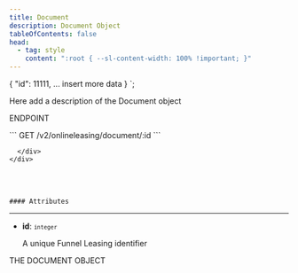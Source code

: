 ```yaml
---
title: Document
description: Document Object
tableOfContents: false
head:
  - tag: style
    content: ":root { --sl-content-width: 100% !important; }"
---
```


{
  "id": 11111,
  ... insert more data
}
`;

<div class="grid grid-cols-2 gap-4">
  <div class="col-span-1 justify-self-start">
      <p>Here add a description of the Document object</p>
  </div>
  <div class="col-span-1">
    <div class="bg-white shadow-md rounded-lg overflow-hidden">
      <div class="px-4">
        <p class="font-medium text-gray-900">ENDPOINT</p>
      </div>
      <div class="px-4 py-3">
          ```
          GET /v2/onlineleasing/document/:id
          ```

      </div>
    </div>

  </div>
</div>

<br />
<br />

    #### Attributes

---

<div class="grid grid-cols-2 gap-4">
  <div class="col-span-1 justify-self-start">

<ul>
  <li><strong>id</strong>: <span style="font-size: smaller;"><code>integer</code></span></li>
  <p>
     A unique Funnel Leasing identifier
  </p>

</ul>

  </div>
  <div class="col-span-1">
    <div class="bg-white shadow-md rounded-lg overflow-hidden">
      <div class="px-4">
        <p class="font-medium text-gray-900">THE DOCUMENT OBJECT</p>
      </div>
      <div class="px-4 py-3">
          <Code type="code" wrap={true} code={exampleCode} lang="json" lineNumbers={true} />
      </div>
    </div>
  </div>
</div>
